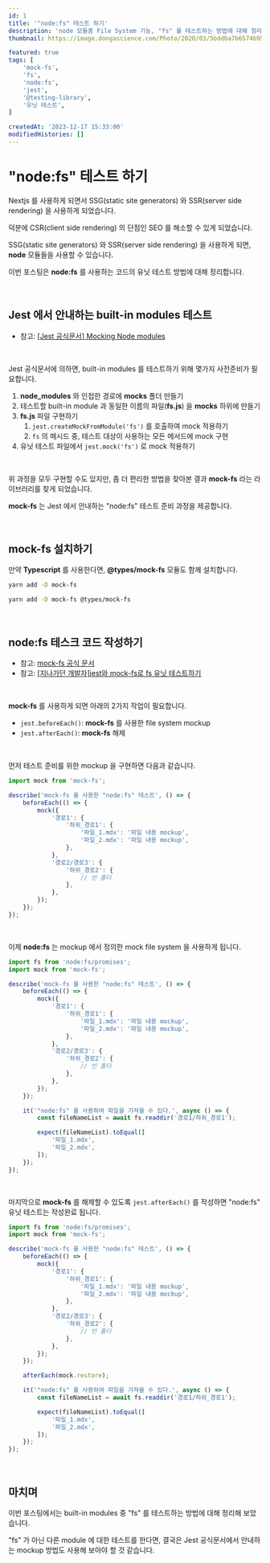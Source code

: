 ```yaml
---
id: 1
title: '"node:fs" 테스트 하기'
description: 'node 모듈중 File System 기능, "fs" 를 테스트하는 방법에 대해 정리합니다.'
thumbnail: https://image.dongascience.com/Photo/2020/03/5bddba7b6574b95d37b6079c199d7101.jpg

featured: true
tags: [
    'mock-fs',
    'fs',
    'node:fs',
    'jest',
    '@testing-library',
    '유닛 테스트',
]

createdAt: '2023-12-17 15:33:00'
modifiedHistories: []
---
```



# "node:fs" 테스트 하기

Nextjs 를 사용하게 되면서 SSG(static site generators) 와 SSR(server side rendering) 을 사용하게 되었습니다.

덕분에 CSR(client side rendering) 의 단점인 SEO 를 해소할 수 있게 되었습니다.

SSG(static site generators) 와 SSR(server side rendering) 을 사용하게 되면, **node** 모듈들을 사용할 수 있습니다.

이번 포스팅은 **node:fs** 를 사용하는 코드의 유닛 테스트 방법에 대해 정리합니다.



<br />



## Jest 에서 안내하는 built-in modules 테스트

* 참고: [[Jest 공식문서] Mocking Node modules](https://jestjs.io/docs/manual-mocks#mocking-node-modules)

<br />

Jest 공식문서에 의하면, built-in modules 를 테스트하기 위해 몇가지 사전준비가 필요합니다.

1. **node_modules** 와 인접한 경로에 **__mocks__** 폴더 만들기
2. 테스트할 built-in module 과 동일한 이름의 파일(**fs.js**) 을 **__mocks__** 하위에 만들기
3. **fs.js** 파일 구현하기
    1. `jest.createMockFromModule('fs')` 를 호출하여 mock 적용하기
    2. `fs` 의 메시드 중, 테스트 대상이 사용하는 모든 메서드에 mock 구현
4. 유닛 테스트 파일에서 `jest.mock('fs')` 로 mock 적용하기

<br />

위 과정을 모두 구현할 수도 있지만, 좀 더 편리한 방법을 찾아본 결과 **mock-fs** 라는 라이브러리를 찾게 되었습니다.

**mock-fs** 는 Jest 에서 안내하는 "node:fs" 테스트 준비 과정을 제공합니다.



<br />



## **mock-fs** 설치하기

만약 **Typescript** 를 사용한다면, **@types/mock-fs** 모듈도 함께 설치합니다.

```bash title="Javascript 사용 시" 
yarn add -D mock-fs
```

```bash title="Typescript 사용 시"
yarn add -D mock-fs @types/mock-fs
```



<br />



## **node:fs** 테스크 코드 작성하기

* 참고: [mock-fs 공식 문서](https://github.com/tschaub/mock-fs?tab=readme-ov-file#mock-fs)
* 참고: [[지나가던 개발자]jest와 mock-fs로 fs 유닛 테스트하기](https://znagadeon.dev/post/test-fs/index.html)

<br />

**mock-fs** 를 사용하게 되면 아래의 2가지 작업이 필요합니다.

* `jest.beforeEach()`: **mock-fs** 를 사용한 file system mockup
* `jest.afterEach()`: **mock-fs** 해제

<br />

먼저 테스트 준비를 위한 mockup 을 구현하면 다음과 같습니다.

```typescript showLineNumbers
import mock from 'mock-fs';

describe('mock-fs 를 사용한 "node:fs" 테스트', () => {
    beforeEach(() => {
        mock({
            '경로1': {
                '하위_경로1': {
                    '파일_1.mdx': '파일 내용 mockup',
                    '파일_2.mdx': '파일 내용 mockup',
                },
            },
            '경로2/경로3': {
                '하위_경로2': {
                    // 빈 폴더
                },
            },
        });
    });
});
```

<br />

이제 **node:fs** 는 mockup 에서 정의한 mock file system 을 사용하게 됩니다.

```typescript {22} showLineNumbers
import fs from 'node:fs/promises';
import mock from 'mock-fs';

describe('mock-fs 를 사용한 "node:fs" 테스트', () => {
    beforeEach(() => {
        mock({
            '경로1': {
                '하위_경로1': {
                    '파일_1.mdx': '파일 내용 mockup',
                    '파일_2.mdx': '파일 내용 mockup',
                },
            },
            '경로2/경로3': {
                '하위_경로2': {
                    // 빈 폴더
                },
            },
        });
    });

    it('"node:fs" 를 사용하여 파일을 가져올 수 있다.', async () => {
        const fileNameList = await fs.readdir('경로1/하위_경로1');

        expect(fileNameList).toEqual([
            '파일_1.mdx',
            '파일_2.mdx',
        ]);
    });
});
```

<br />

마지막으로 **mock-fs** 를 해제할 수 있도록 `jest.afterEach()` 를 작성하면 "node:fs" 유닛 테스트는 작성완료 됩니다.

```typescript {21} showLineNumbers
import fs from 'node:fs/promises';
import mock from 'mock-fs';

describe('mock-fs 를 사용한 "node:fs" 테스트', () => {
    beforeEach(() => {
        mock({
            '경로1': {
                '하위_경로1': {
                    '파일_1.mdx': '파일 내용 mockup',
                    '파일_2.mdx': '파일 내용 mockup',
                },
            },
            '경로2/경로3': {
                '하위_경로2': {
                    // 빈 폴더
                },
            },
        });
    });

    afterEach(mock.restore);

    it('"node:fs" 를 사용하여 파일을 가져올 수 있다.', async () => {
        const fileNameList = await fs.readdir('경로1/하위_경로1');

        expect(fileNameList).toEqual([
            '파일_1.mdx',
            '파일_2.mdx',
        ]);
    });
});
```



<br />



## 마치며

이번 포스팅에서는 built-in modules 중 "fs" 를 테스트하는 방법에 대해 정리해 보았습니다.

"fs" 가 아닌 다른 module 에 대한 테스트를 한다면, 결국은 Jest 공식문서에서 안내하는 mockup 방법도 사용해 보아야 할 것 같습니다.
